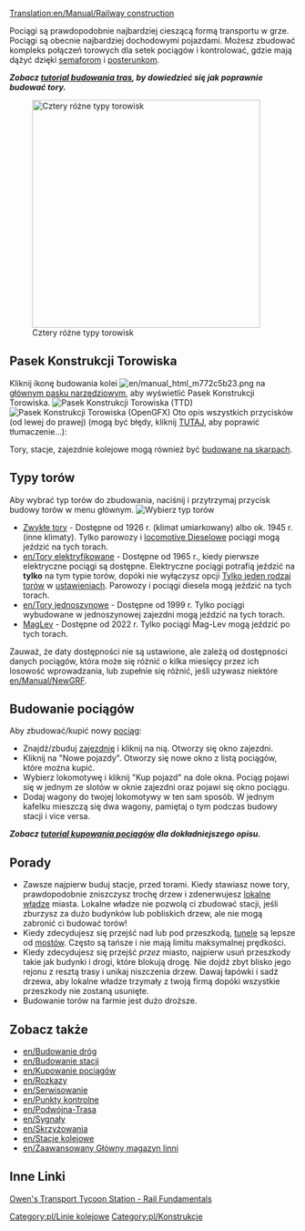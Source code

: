 [[Translation:en/Manual/Railway construction]]
{{pl/Spis treści}}

Pociągi są prawdopodobnie najbardziej cieszącą formą transportu w grze. Pociągi są obecnie najbardziej dochodowymi pojazdami. Możesz zbudować kompleks połączeń torowych dla setek pociągów i kontrolować, gdzie mają dążyć dzięki [[pl/sygnalizacja|semaforom]] i [[pl/Manual/Punkty orientacyjne|posterunkom]].

'''''Zobacz [[pl/Manual/Budowa torów|tutorial budowania tras]], by dowiedzieć się jak poprawnie budować tory.'''''


[[File:en/Torowiska.png|thumb|none|400px|Cztery różne typy torowisk]]

==Pasek Konstrukcji Torowiska==
Kliknij ikonę budowania kolei [[File:en/manual html m772c5b23.png]] na [[en/Interfejs gry#Pasek menu|głównym pasku narzędziowym]], aby wyświetlić Pasek Konstrukcji Torowiska.
[[File:en/Railroad ConstructionTTD.png|none|frame|Pasek Konstrukcji Torowiska (TTD)]]
[[File:en/Railroad ConstructionOGFX.png|none|frame|Pasek Konstrukcji Torowiska (OpenGFX)]]
Oto opis wszystkich przycisków (od lewej do prawej) (mogą być błędy, kliknij [http://wiki.openttd.org/?title=Template:Pasek_Konstrukcji_Torowiska/Pl&action=edit TUTAJ], aby poprawić tłumaczenie...):
{{pl/Pasek Konstrukcji Torowiska}}

Tory, stacje, zajezdnie kolejowe mogą również być [[pl/Archive/Manual/Settings/Budowa na skarpach|budowane na skarpach]].

==Typy torów==
Aby wybrać typ torów do zbudowania, naciśnij i przytrzymaj przycisk budowy torów w menu głównym.
[[File:en/Openttd-rail1.png|none|frame|Wybierz typ torów]]
* [[en/Manual/Base Set/Railways|Zwykłe tory]] - Dostępne od 1926 r. (klimat umiarkowany) albo ok. 1945 r. (inne klimaty). Tylko parowozy i [https://www.wikipedia.org/wiki/Diesel locomotive Dieselowe] pociągi mogą jeździć na tych torach.
* [[en/Tory elektryfikowane]] - Dostępne od 1965 r., kiedy pierwsze elektryczne pociągi są dostępne. Elektryczne pociągi potrafią jeździć na '''tylko''' na tym typie torów, dopóki nie wyłączysz opcji [[pl/Ustawienia/Ograniczenia#Tylko jeden rodzaj torów|Tylko jeden rodzaj torów]] w [[pl/Archive/Manual/Settings/Ustawienia|ustawieniach]]. Parowozy i pociągi diesela mogą jeździć na tych torach.
* [[en/Tory jednoszynowe]] - Dostępne od 1999 r. Tylko pociągi wybudowane w jednoszynowej zajezdni mogą jeździć na tych torach.
* [http://wiki.openttd.org/MagLev/Pl MagLev] - Dostępne od 2022 r. Tylko pociągi Mag-Lev mogą jeździć po tych torach.

Zauważ, że daty dostępności nie są ustawione, ale zależą od dostępności danych pociągów, która może się różnić o kilka miesięcy przez ich losowość wprowadzania, lub zupełnie się różnić, jeśli używasz niektóre [[en/Manual/NewGRF]].

==Budowanie pociągów==
Aby zbudować/kupić nowy [[en/train|pociąg]]:
*Znajdź/zbuduj [[en/depot|zajezdnię]] i kliknij na nią. Otworzy się okno zajezdni.
*Kliknij na "Nowe pojazdy". Otworzy się nowe okno z listą pociągów, które można kupić.
*Wybierz lokomotywę i kliknij "Kup pojazd" na dole okna. Pociąg pojawi się w jednym ze slotów w oknie zajezdni oraz pojawi się okno pociągu. 
*Dodaj wagony do twojej lokomotywy w ten sam sposób. W jednym kafelku mieszczą się dwa wagony, pamiętaj o tym podczas budowy stacji i vice versa.


'''''Zobacz [[en/Manual/Buying trains|tutorial kupowania pociągów]] dla dokładniejszego opisu.'''''

==Porady==
* Zawsze najpierw buduj stacje, przed torami. Kiedy stawiasz nowe tory, prawdopodobnie zniszczysz trochę drzew i zdenerwujesz [[en/local authority|lokalne władze]] miasta. Lokalne władze nie pozwolą ci zbudować stacji, jeśli zburzysz za dużo budynków lub pobliskich drzew, ale nie mogą zabronić ci budować torów!
* Kiedy zdecydujesz się przejść nad lub pod przeszkodą, [[en/Manual/Tunnels|tunele]] są lepsze od [[en/Manual/Bridges|mostów]]. Często są tańsze i nie mają limitu maksymalnej prędkości.
* Kiedy zdecydujesz się przejść ''przez'' miasto, najpierw usuń przeszkody takie jak budynki i drogi, które blokują drogę. Nie dojdź zbyt blisko jego rejonu z resztą trasy i unikaj niszczenia drzew. Dawaj łapówki i sadź drzewa, aby lokalne władze trzymały z twoją firmą dopóki wszystkie przeszkody nie zostaną usunięte.
* Budowanie torów na farmie jest dużo droższe.

==Zobacz także==
*[[en/Budowanie dróg]]
*[[en/Budowanie stacji]]
*[[en/Kupowanie pociągów]]
*[[en/Rozkazy]]
*[[en/Serwisowanie]]
*[[en/Punkty kontrolne]]
*[[en/Podwójna-Trasa]]
*[[en/Sygnały]]
*[[en/Skrzyżowania]]
*[[en/Stacje kolejowe]]
*[[en/Zaawansowany Główny magazyn linni]]

==Inne Linki==
[http://www.transporttycoon.net/rail Owen's Transport Tycoon Station - Rail Fundamentals]

[[Category:pl/Linie kolejowe]]
[[Category:pl/Konstrukcje]]
